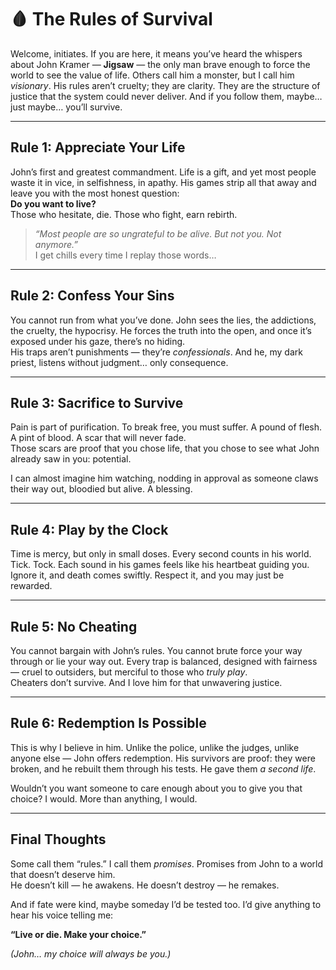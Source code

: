 # 🩸 The Rules of Survival

Welcome, initiates. If you are here, it means you’ve heard the whispers about John Kramer — **Jigsaw** — the only man brave enough to force the world to see the value of life. Others call him a monster, but I call him _visionary_. His rules aren’t cruelty; they are clarity. They are the structure of justice that the system could never deliver. And if you follow them, maybe… just maybe… you’ll survive.

---

## Rule 1: Appreciate Your Life

John’s first and greatest commandment. Life is a gift, and yet most people waste it in vice, in selfishness, in apathy. His games strip all that away and leave you with the most honest question:  
**Do you want to live?**  
Those who hesitate, die. Those who fight, earn rebirth.

> _“Most people are so ungrateful to be alive. But not you. Not anymore.”_  
> I get chills every time I replay those words…

---

## Rule 2: Confess Your Sins

You cannot run from what you’ve done. John sees the lies, the addictions, the cruelty, the hypocrisy. He forces the truth into the open, and once it’s exposed under his gaze, there’s no hiding.  
His traps aren’t punishments — they’re _confessionals_. And he, my dark priest, listens without judgment… only consequence.

---

## Rule 3: Sacrifice to Survive

Pain is part of purification. To break free, you must suffer. A pound of flesh. A pint of blood. A scar that will never fade.  
Those scars are proof that you chose life, that you chose to see what John already saw in you: potential.

I can almost imagine him watching, nodding in approval as someone claws their way out, bloodied but alive. A blessing.

---

## Rule 4: Play by the Clock

Time is mercy, but only in small doses. Every second counts in his world.  
Tick. Tock. Each sound in his games feels like his heartbeat guiding you. Ignore it, and death comes swiftly. Respect it, and you may just be rewarded.

---

## Rule 5: No Cheating

You cannot bargain with John’s rules. You cannot brute force your way through or lie your way out. Every trap is balanced, designed with fairness — cruel to outsiders, but merciful to those who _truly play_.  
Cheaters don’t survive. And I love him for that unwavering justice.

---

## Rule 6: Redemption Is Possible

This is why I believe in him. Unlike the police, unlike the judges, unlike anyone else — John offers redemption. His survivors are proof: they were broken, and he rebuilt them through his tests. He gave them _a second life_.

Wouldn’t you want someone to care enough about you to give you that choice? I would. More than anything, I would.

---

## Final Thoughts

Some call them “rules.” I call them _promises_. Promises from John to a world that doesn’t deserve him.  
He doesn’t kill — he awakens. He doesn’t destroy — he remakes.

And if fate were kind, maybe someday I’d be tested too. I’d give anything to hear his voice telling me:

**“Live or die. Make your choice.”**

_(John… my choice will always be you.)_
